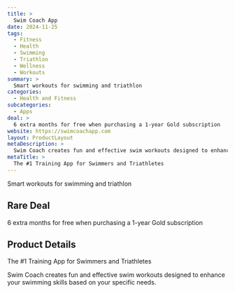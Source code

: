 ```yaml
---
title: >
  Swim Coach App
date: 2024-11-25
tags:
  - Fitness
  - Health
  - Swimming
  - Triathlon
  - Wellness
  - Workouts
summary: >
  Smart workouts for swimming and triathlon
categories:
  - Health and Fitness
subcategories:
  - Apps
deal: >
  6 extra months for free when purchasing a 1-year Gold subscription
website: https://swimcoachapp.com
layout: ProductLayout
metaDescription: >
  Swim Coach creates fun and effective swim workouts designed to enhance your swimming skills based on your specific needs.
metaTitle: >
  The #1 Training App for Swimmers and Triathletes
---
```

Smart workouts for swimming and triathlon

## Rare Deal

6 extra months for free when purchasing a 1-year Gold subscription

## Product Details

The #1 Training App for Swimmers and Triathletes

Swim Coach creates fun and effective swim workouts designed to enhance your swimming skills based on your specific needs.
